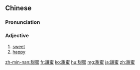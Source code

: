 ==Chinese==
{{zh-forms}}

===Pronunciation===
{{zh-pron
|m=tiánmì
|c=tim4 mat6
|h=pfs=thiàm-me̍t
|mn=tiⁿ-bi̍t/tiâm-bi̍t
|cat=a
}}

===Adjective===
{{zh-adj}}

# [[sweet]]
# [[happy]]

[[zh-min-nan:甜蜜]]
[[fr:甜蜜]]
[[ko:甜蜜]]
[[hu:甜蜜]]
[[mg:甜蜜]]
[[ja:甜蜜]]
[[zh:甜蜜]]